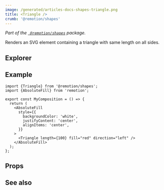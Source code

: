 ```yaml
---
image: /generated/articles-docs-shapes-triangle.png
title: <Triangle />
crumb: '@remotion/shapes'
---
```



_Part of the [` @remotion/shapes`](/docs/shapes) package._

Renders an SVG element containing a triangle with same length on all sides.

## Explorer

<Demo type="triangle" />

## Example

```tsx twoslash title="src/Triangle.tsx"
import {Triangle} from '@remotion/shapes';
import {AbsoluteFill} from 'remotion';

export const MyComposition = () => {
  return (
    <AbsoluteFill
      style={{
        backgroundColor: 'white',
        justifyContent: 'center',
        alignItems: 'center',
      }}
    >
      <Triangle length={100} fill="red" direction="left" />
    </AbsoluteFill>
  );
};
```

## Props

<ShapeOptions shape="triangle" all />

## See also

<ShapeSeeAlso shape="triangle" />
